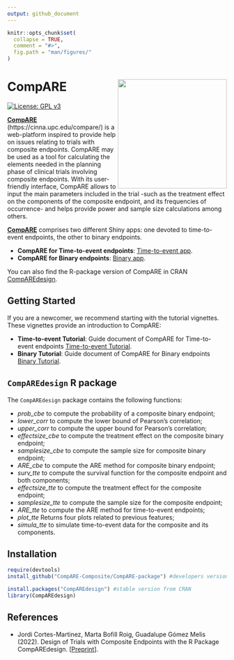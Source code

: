 ---
output: github_document
---

```{r, echo = FALSE}
knitr::opts_chunk$set(
  collapse = TRUE,
  comment = "#>",
  fig.path = "man/figures/"
)
```

# CompARE <img src="man/figures/logo.png" align="right" alt="" width="250" />

  [![License: GPL v3](https://img.shields.io/badge/License-GPLv3-blue.svg)](https://www.gnu.org/licenses/gpl-3.0)
  
  <!-- badges: end -->

[**CompARE**](https://cinna.upc.edu/compare/) (https://cinna.upc.edu/compare/) is a web-platform inspired to provide help on issues relating to trials with composite endpoints. CompARE may be used as a tool for calculating the elements needed in the planning phase of clinical trials involving composite endpoints. With its user-friendly interface, CompARE allows to input the main parameters included in the trial -such as the treatment effect on the components of the composite endpoint, and its frequencies of occurrence- and helps provide power and sample size calculations among others.

[**CompARE**](https://cinna.upc.edu/compare/) comprises two different Shiny apps: one devoted to time-to-event endpoints, the other to binary endpoints.

  - **CompARE for Time-to-event endpoints**: [Time-to-event app](http://cinna.upc.edu:3838/compare/CompARETimeToEvent/). 
  - **CompARE for Binary endpoints**:  [Binary app](http://cinna.upc.edu:3838/compare/CompAREBinary/).
   
You can also find the R-package version of CompARE in CRAN [CompAREdesign](https://cran.r-project.org/web/packages/CompAREdesign/index.html).
   
## Getting Started  

If you are a newcomer, we recommend starting with the tutorial vignettes. 
These vignettes provide an introduction to CompARE:

  - **Time-to-event Tutorial**: Guide document of CompARE for Time-to-event endpoints [Time-to-event Tutorial](http://cinna.upc.edu:3838/compare/CompARETimeToEvent/help_Tutorial.html). 
  - **Binary Tutorial**: Guide document of CompARE for Binary endpoints [Binary Tutorial](http://cinna.upc.edu:3838/compare/CompAREBinary/Help-Tutorial.html).

## `CompAREdesign` R package  


The `CompAREdesign` package contains the following functions:

- *prob_cbe* to compute the probability of a composite binary endpoint;   
- *lower_corr* to compute the lower bound of Pearson's correlation; 
- *upper_corr* to compute the upper bound for Pearson's correlation; 
- *effectsize_cbe* to compute the treatment effect on the composite binary endpoint;
- *samplesize_cbe* to compute the sample size for composite binary endpoint; 
- *ARE_cbe* to compute the ARE method for composite binary endpoint; 
- *surv_tte* to compute the survival function for the composite endpoint and both components;
- *effectsize_tte*  to compute the treatment effect for the composite endpoint; 
- *samplesize_tte*  to compute the sample size for the composite endpoint; 
- *ARE_tte*  to compute the ARE method for time-to-event endpoints; 
- *plot_tte*  Returns four plots related to previous features; 
- *simula_tte*  to simulate time-to-event data for the composite and its components.

## Installation

```{r, eval = FALSE} 
require(devtools)
install_github("CompARE-Composite/CompARE-package") #developers version

install.packages("CompAREdesign") #stable version from CRAN
library(CompAREdesign)
```

## References

- Jordi Cortes-Martinez, Marta Bofill Roig, Guadalupe Gómez Melis (2022). Design of Trials with Composite Endpoints with the R Package CompAREdesign. [[Preprint](https://arxiv.org/abs/2211.02535)].



